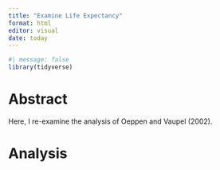 ```yaml
---
title: "Examine Life Expectancy"
format: html
editor: visual
date: today
---
```


```r
#| message: false
library(tidyverse)
```

# Abstract

Here, I re-examine the analysis of Oeppen and Vaupel (2002).

# Analysis
